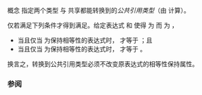 {{cpp/experimental/ranges/title|CommonReference}}
{{cpp/experimental/ranges/concepts/navbar}}
{{ddcl|header=experimental/ranges/concepts|since=ranges|1=
template&lt; class T, class U &gt;
concept bool CommonReference =
    Same&lt;ranges::common_reference_t&lt;T, U&gt;, ranges::common_reference_t&lt;U, T&gt;&gt; &amp;&amp;
    ConvertibleTo&lt;T, ranges::common_reference_t&lt;T, U&gt;&gt; &amp;&amp;
    ConvertibleTo&lt;U, ranges::common_reference_t&lt;T, U&gt;&gt;;
}}
概念 {{tt|CommonReference&lt;T, U&gt;}} 指定两个类型 {{tt|T}} 与 {{tt|U}} 共享都能转换到的''公共引用类型''（由 {{lc|ranges::common_reference_t}} 计算）。

{{tt|CommonReference&lt;T, U&gt;}} 仅若满足下列条件才得到满足。给定表达式 {{tt|t}} 和 {{tt|u}} 使得 {{c|decltype((t))}} 为 {{tt|T}} 而 {{c|decltype((u))}} 为 {{tt|U}}，
* 当且仅当 {{tt|t}} 为保持相等性的表达式时，{{c|ranges::common_reference_t&lt;T, U&gt;(t)}} 才等于 {{c|ranges::common_reference_t&lt;T, U&gt;(t)}}；且
* 当且仅当 {{tt|u}} 为保持相等性的表达式时，{{c|ranges::common_reference_t&lt;T, U&gt;(u)}} 才等于 {{c|ranges::common_reference_t&lt;T, U&gt;(u)}}。

换言之，转换到公共引用类型必须不改变原表达式的相等性保持属性。

{{cpp/experimental/ranges/equality preservation|skip-requires=yes}}

===参阅===
{{dsc begin}}
{{dsc inc|cpp/experimental/ranges/type_traits/dsc common_reference}}
{{dsc inc|cpp/experimental/ranges/concepts/dsc Common}}
{{dsc inc|cpp/experimental/ranges/type_traits/dsc common_type}}
{{dsc end}}

{{langlinks|en}}